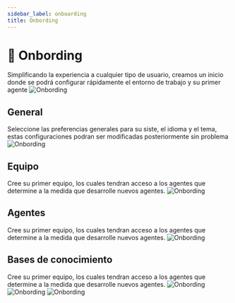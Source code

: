 ```yaml
---
sidebar_label: onboarding
title: Onbording
---
```


# 🎯 Onbording

Simplificando la experiencia a cualquier tipo de usuario, creamos un inicio donde se podrá configurar rápidamente el entorno de trabajo y su primer agente
![Onbording](/img/Onbording.gif)

## General 
Seleccione las preferencias generales para su siste, el idioma y el tema, estas configuraciones podran ser modificadas posteriormente sin problema
![Onbording](/img/onbordinga.png)

## Equipo
Cree su primer equipo, los cuales tendran acceso a los agentes que determine a la medida que desarrolle nuevos agentes.
![Onbording](/img/onbordingb.png)

## Agentes
Cree su primer equipo, los cuales tendran acceso a los agentes que determine a la medida que desarrolle nuevos agentes.
![Onbording](/img/onbordingc.png)


## Bases de conocimiento
Cree su primer equipo, los cuales tendran acceso a los agentes que determine a la medida que desarrolle nuevos agentes.
![Onbording](/img/onbordingd.png)
![Onbording](/img/onbordinge.png)
![Onbording](/img/onbordingf.png)